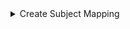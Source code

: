 
<details>
<summary>Create Subject Mapping</summary>
<Tabs>
<TabItem value="go" label="Go">

```go
package main

import (
	"context"
	"log"

	"github.com/opentdf/platform/protocol/go/policy"
	"github.com/opentdf/platform/protocol/go/policy/subjectmapping"
	"github.com/opentdf/platform/sdk"
)

func main() {

	platformEndpoint := "http://localhost:9002"

	// Create a new client
	client, err := sdk.New(
		platformEndpoint,
		sdk.WithClientCredentials("opentdf", "secret", nil),
	)

	if err != nil {
		log.Fatal(err)
	}

	// Create Subject Mapping
	subjectMapping := &subjectmapping.CreateSubjectMappingRequest{
		AttributeValueId: "224c9d29-2cd4-4a38-b6ad-5f025ca93a8c",
		Actions: []*policy.Action{
			{
				Value: &policy.Action_Standard{
					Standard: policy.Action_STANDARD_ACTION_DECRYPT,
				},
			},
		},
		ExistingSubjectConditionSetId: "890b26db-4ee4-447f-ae8a-2862d922eeef",
	}

	_, err = client.SubjectMapping.CreateSubjectMapping(context.Background(), subjectMapping)
	if err != nil {
		log.Fatal(err)
	}
}
```

</TabItem>
<TabItem value="java" label="Java">

```java
package io.opentdf.platform;
import io.opentdf.platform.sdk.*;

import java.util.concurrent.ExecutionException;

import io.opentdf.platform.policy.subjectmapping.*;
import io.opentdf.platform.policy.SubjectMapping;
import io.opentdf.platform.policy.Action;

public class CreateSubjectMapping {
    public static void main(String[] args) throws ExecutionException, InterruptedException{

        String clientId = "opentdf";
        String clientSecret = "secret";
        String platformEndpoint = "localhost:8080";

        SDKBuilder builder = new SDKBuilder();
        SDK sdk = builder.platformEndpoint(platformEndpoint)
                .clientSecret(clientId, clientSecret).useInsecurePlaintextConnection(true)
                .build();

        CreateSubjectMappingRequest request = CreateSubjectMappingRequest.newBuilder()
        .setAttributeValueId("33c47777-f3b6-492d-bcd2-5329e0aab642")
        .addActions(Action.newBuilder().setStandard(Action.StandardAction.STANDARD_ACTION_DECRYPT))
        .setExistingSubjectConditionSetId("9009fde8-d22b-4dfb-a456-f9ce6943244a")
        .build();

        CreateSubjectMappingResponse resp = sdk.getServices().subjectMappings().createSubjectMapping(request).get();

        SubjectMapping sm = resp.getSubjectMapping();

        System.out.println(sm.getId());
    }
}
```

</TabItem>
<TabItem value="js" label="Javascript">

```javascript
```

</TabItem>
</Tabs>
</details>